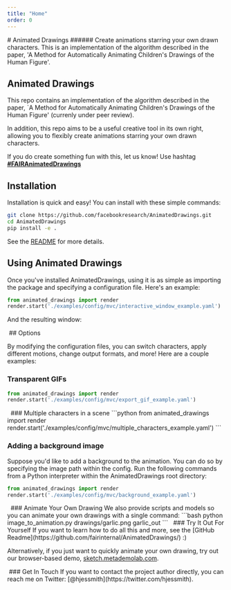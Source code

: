 ```yaml
---
title: "Home"
order: 0
---
```


<Hero video="/assets/videos/jesse_dance.mp4" layout="vertical">
  <FeatureSummary>
  # Animated Drawings
  ###### Create animations starring your own drawn characters. This is an implementation of the algorithm described in the paper, 'A Method for Automatically Animating Children's Drawings of the Human Figure'.
  </FeatureSummary>
</Hero>

<Content spaceTop spaceBottom>

## Animated Drawings

This repo contains an implementation of the algorithm described in the paper, `A Method for Automatically Animating Children's Drawings of the Human Figure' (currenly under peer review). 

In addition, this repo aims to be a useful creative tool in its own right, allowing you to flexibly create animations starring your own drawn characters.

If you do create something fun with this, let us know! Use hashtag [**#FAIRAnimatedDrawings**](https://twitter.com/search?q=%23FAIRAnimatedDrawings)

</Content>

<Content spaceBottom>

## Installation

Installation is quick and easy! 
You can install with these simple commands:

```bash
git clone https://github.com/facebookresearch/AnimatedDrawings.git
cd AnimatedDrawings
pip install -e .
```
See the [README](https://github.com/facebookresearch/AnimatedDrawings#readme) for more details.

</Content>

<Content>

## Using Animated Drawings

Once you've installed AnimatedDrawings, using it is as simple as importing the package and specifying a configuration file.
Here's an example:

```python
from animated_drawings import render
render.start('./examples/config/mvc/interactive_window_example.yaml')
```
And the resulting window: 
</Content>

<Gallery columns={1} spaceTop spaceBottom color="red-50">
<Image url="/assets/images/interactive_window_example.gif" />
</Gallery>


<Content spaceTop>
## Options

By modifying the configuration files, you can switch characters, apply different motions, change output formats, and more!
Here are a couple examples:

<Spacer size="xs" />

### Transparent GIFs
```python
from animated_drawings import render
render.start('./examples/config/mvc/export_gif_example.yaml')
```
</Content>

<Gallery columns={2} color="red-50" spaceTop spaceBottom>
  <Image url="/assets/images/char3.png" />
  <Image url="/assets/images/gif_export_video.gif" />
</Gallery>

<Content spaceTop>
### Multiple characters in a scene
```python
from animated_drawings import render
render.start('./examples/config/mvc/multiple_characters_example.yaml')
```
</Content>

<Gallery columns={3} color="red-50" spaceTop spaceBottom>
  <Image url="/assets/images/char1.png" />
  <Image url="/assets/images/char2.png" />
  <Image url="/assets/images/multiple_characters_example.gif" />
</Gallery>

<Content spaceTop>

### Adding a background image
Suppose you'd like to add a background to the animation. You can do so by specifying the image path within the config.
Run the following commands from a Python interpreter within the AnimatedDrawings root directory:

```python
from animated_drawings import render
render.start('./examples/config/mvc/background_example.yaml')
```
</Content>

<Gallery columns={2} color="red-50" spaceTop spaceBottom>
  <Image url="/assets/images/char4_original_image.png" />
  <Image url="/assets/images/background_example.gif" />
</Gallery>

<Content  spaceTop>
### Animate Your Own Drawing
We also provide scripts and models so you can animate your own drawings with a single command:
```bash
python image_to_animation.py drawings/garlic.png garlic_out
```
</Content>

<Gallery columns={2} color="red-50" spaceTop spaceBottom>
  <Image url="/assets/images/garlic.png" />
  <Image url="/assets/images/garlic.gif" />
</Gallery>

<Content spaceTop>
### Try It Out For Yourself
If you want to learn how to do all this and more, see the [GitHub Readme](https://github.com/fairinternal/AnimatedDrawings/)    :)

Alternatively, if you just want to quickly animate your own drawing, try out our browser-based demo, [sketch.metademolab.com](http://sketch.metademolab.com).
</Content>

<Gallery columns={1} spaceBottom>
<Image url="/assets/images/sketch_demo.jpg" />
</Gallery>

<Content spaceBottom>
### Get In Touch
If you want to contact the project author directly, you can reach me on Twitter: [@hjessmith](https://twitter.com/hjessmith).
</Content>
